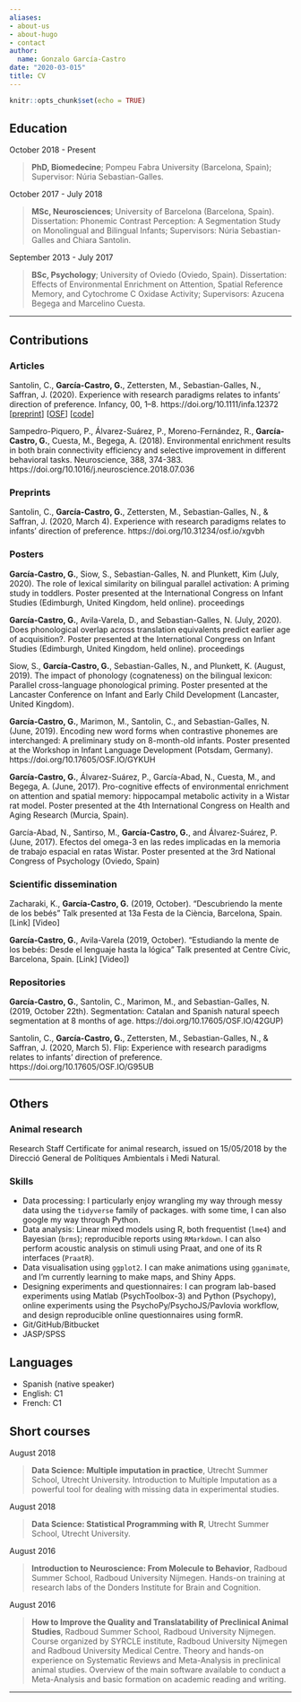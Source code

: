 ---
aliases:
- about-us
- about-hugo
- contact
author:
  name: Gonzalo García-Castro
date: "2020-03-015"
title: CV
---

```{r setup, include=FALSE}
knitr::opts_chunk$set(echo = TRUE)
```

## Education

October 2018 - Present

> **PhD, Biomedecine**; Pompeu Fabra University (Barcelona, Spain); Supervisor: Núria Sebastian-Galles.

October 2017 - July 2018

> **MSc, Neurosciences**; University of Barcelona (Barcelona, Spain). Dissertation: Phonemic Contrast Perception: A Segmentation Study on Monolingual and Bilingual Infants; Supervisors: Núria Sebastian-Galles and Chiara Santolin.

September 2013 - July 2017

> **BSc, Psychology**; University of Oviedo (Oviedo, Spain). Dissertation: Effects of Environmental Enrichment on Attention, Spatial Reference Memory, and Cytochrome C Oxidase Activity; Supervisors: Azucena Begega and Marcelino Cuesta.

___

## Contributions

### Articles

Santolin, C., **García-Castro, G.**, Zettersten, M., Sebastian-Galles, N., Saffran, J. (2020). Experience with research paradigms relates to infants' direction of preference. Infancy, 00, 1–8. https://doi.org/10.1111/infa.12372 [[preprint](https://psyarxiv.com/xgvbh/)] [[OSF](https://osf.io/g95ub/)]  [[code](https://github.com/gongcastro/Flip)] 

Sampedro-Piquero, P., Álvarez-Suárez, P., Moreno-Fernández, R., **García-Castro, G.**, Cuesta, M., Begega, A. (2018). Environmental enrichment results in both brain connectivity efficiency and selective improvement in different behavioral tasks. Neuroscience, 388, 374-383. https://doi.org/10.1016/j.neuroscience.2018.07.036

### Preprints

Santolin, C., **García-Castro, G.**, Zettersten, M., Sebastian-Galles, N., & Saffran, J. (2020, March 4). Experience with research paradigms relates to infants’ direction of preference. https://doi.org/10.31234/osf.io/xgvbh


### Posters

**García-Castro, G.**, Siow, S., Sebastian-Galles, N. and Plunkett, Kim (July, 2020). The role of lexical similarity on bilingual parallel activation: A priming study in toddlers. Poster presented at the International Congress on Infant Studies (Edimburgh, United Kingdom, held online). proceedings

**García-Castro, G.**, Avila-Varela, D., and Sebastian-Galles, N. (July, 2020). Does phonological overlap across translation equivalents predict earlier age of acquisition?. Poster presented at the International Congress on Infant Studies (Edimburgh, United Kingdom, held online). proceedings

Siow, S., **García-Castro, G.**, Sebastian-Galles, N., and Plunkett, K. (August, 2019). The impact of phonology (cognateness) on the bilingual lexicon: Parallel cross-language phonological priming. Poster presented at the Lancaster Conference on Infant and Early Child Development (Lancaster, United Kingdom).

**García-Castro, G.**, Marimon, M., Santolin, C., and Sebastian-Galles, N. (June, 2019). Encoding new word forms when contrastive phonemes are interchanged: A preliminary study on 8-month-old infants. Poster presented at the Workshop in Infant Language Development (Potsdam, Germany). https://doi.org/10.17605/OSF.IO/GYKUH

**García-Castro, G.**, Álvarez-Suárez, P., García-Abad, N., Cuesta, M., and Begega, A. (June, 2017). Pro-cognitive effects of environmental enrichment on attention and spatial memory: hippocampal metabolic activity in a Wistar rat model. Poster presented at the 4th International Congress on Health and Aging Research (Murcia, Spain).

García-Abad, N., Santirso, M., **García-Castro, G.**, and Álvarez-Suárez, P. (June, 2017). Efectos del omega-3 en las redes implicadas en la memoria de trabajo espacial en ratas Wistar. Poster presented at the 3rd National Congress of Psychology (Oviedo, Spain)

### Scientific dissemination

Zacharaki, K., **García-Castro, G.** (2019, October). “Descubriendo la mente de los bebés” Talk presented at 13a Festa de la Ciència, Barcelona, Spain. [Link] [Video]

**García-Castro, G.**, Avila-Varela (2019, October). “Estudiando la mente de los bebés: Desde el lenguaje hasta la lógica” Talk presented at Centre Cívic, Barcelona, Spain. [Link] [Video])

### Repositories

**García-Castro, G.**, Santolin, C., Marimon, M., and Sebastian-Galles, N. (2019, October 22th). Segmentation: Catalan and Spanish natural speech segmentation at 8 months of age. https://doi.org/10.17605/OSF.IO/42GUP)

Santolin, C., **García-Castro, G.**, Zettersten, M., Sebastian-Galles, N., & Saffran, J. (2020, March 5). Flip: Experience with research paradigms relates to infants’ direction of preference. https://doi.org/10.17605/OSF.IO/G95UB

___

## Others

### Animal research

Research Staff Certificate for animal research, issued on 15/05/2018 by the Direcció General de Polítiques Ambientals i Medi Natural.

### Skills

* Data processing: I particularly enjoy wrangling my way through messy data using the `tidyverse` family of packages. with some time, I can also google my way through Python.
* Data analysis: Linear mixed models using R, both frequentist (`lme4`) and Bayesian (`brms`); reproducible reports using `RMarkdown`. I can also perform acoustic analysis on stimuli using Praat, and one of its R interfaces (`PraatR`).
* Data visualisation using `ggplot2`. I can make animations using `gganimate`, and I’m currently learning to make maps, and Shiny Apps.
* Designing experiments and questionnaires: I can program lab-based experiments using Matlab (PsychToolbox-3) and Python (Psychopy), online experiments using the PsychoPy/PsychoJS/Pavlovia workflow, and design reproducible online questionnaires using formR.
* Git/GitHub/Bitbucket
* JASP/SPSS

## Languages

* Spanish (native speaker)
* English: C1
* French: C1

## Short courses

August 2018

> **Data Science: Multiple imputation in practice**, Utrecht Summer School, Utrecht University. Introduction to Multiple Imputation as a powerful tool for dealing with missing data in experimental studies.

August 2018

> **Data Science: Statistical Programming with R**, Utrecht Summer School, Utrecht University.

August 2016

> **Introduction to Neuroscience: From Molecule to Behavior**, Radboud Summer School, Radboud University Nijmegen. Hands-on training at research labs of the Donders Institute for Brain and Cognition.

August 2016

> **How to Improve the Quality and Translatability of Preclinical Animal Studies**, Radboud Summer School, Radboud University Nijmegen. Course organized by SYRCLE institute, Radboud University Nijmegen and Radboud University Medical Centre. Theory and hands-on experience on Systematic Reviews and Meta-Analysis in preclinical animal studies. Overview of the main software available to conduct a Meta-Analysis and basic formation on academic reading and writing.

___



